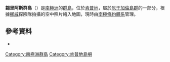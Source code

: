 {{coord|66|57|S|57|27|E|display=title}}

'''錫里阿斯群島'''（{{lang-en|Sirius Islands}}）是[[南極洲|南極洲]]的[[群島|群島]]，位於[[肯普地|肯普地]]，屬於[[厄于加倫島群|厄于加倫島群]]的一部分，根據[[挪威|挪威]]探險隊拍攝的空中照片繪入地圖，現時由[[南極條約體系|南極條約體系]]管理。

==參考資料==
*{{usgs-gazetteer}}

{{DEFAULTSORT:Sirius Islands}}
[[Category:南極洲群島|Category:南極洲群島]]
[[Category:肯普地島嶼|Category:肯普地島嶼]]


{{KempLand-geo-stub}}